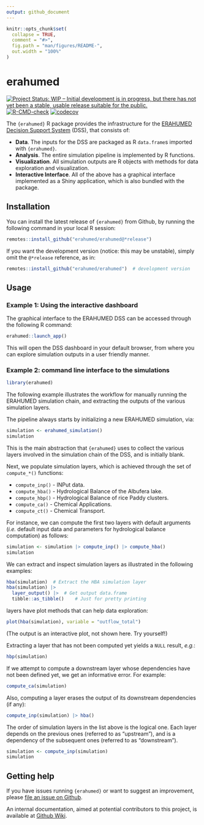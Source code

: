 ```yaml
---
output: github_document
---
```


<!-- README.md is generated from README.Rmd. Please edit that file -->

```r
knitr::opts_chunk$set(
  collapse = TRUE,
  comment = "#>",
  fig.path = "man/figures/README-",
  out.width = "100%"
)
```

# erahumed

<!-- badges: start -->
[![Project Status: WIP – Initial development is in progress, but there has not yet been a stable, usable release suitable for the public.](https://www.repostatus.org/badges/latest/wip.svg)](https://www.repostatus.org/#wip)
[![R-CMD-check](https://github.com/erahumed/erahumed/actions/workflows/R-CMD-check.yaml/badge.svg)](https://github.com/erahumed/erahumed/actions/workflows/R-CMD-check.yaml)
[![codecov](https://codecov.io/gh/erahumed/erahumed/graph/badge.svg?token=72POLBUEUR)](https://codecov.io/gh/erahumed/erahumed)
<!-- badges: end -->

The `{erahumed}` R package provides the infrastructure for the 
[ERAHUMED Decision Support System](https://www.erahumed.com/decision-support-system/)
 (DSS), that consists of:

* **Data**. The inputs for the DSS are packaged as R `data.frame`s imported 
with `{erahumed}`.
* **Analysis**. The entire simulation pipeline is implemented by R functions.
* **Visualization**. All simulation outputs are R objects with methods for data 
exploration and visualization.
* **Interactive Interface**. All of the above has a graphical interface 
implemented as a Shiny application, which is also bundled with the package.

## Installation

You can install the latest release of `{erahumed}` from Github, by running the following command in your local R session:

```r
remotes::install_github("erahumed/erahumed@*release")
```

If you want the development version (notice: this may be unstable), simply omit the `@*release` reference, as in: 

```r
remotes::install_github("erahumed/erahumed")  # development version
```

## Usage

### Example 1: Using the interactive dashboard

The graphical interface to the ERAHUMED DSS can be accessed through the 
following R command:

```r
erahumed::launch_app()
```

This will open the DSS dashboard in your default browser, from where you can 
explore simulation outputs in a user friendly manner.

### Example 2: command line interface to the simulations

```r
library(erahumed)
```


The following example illustrates the workflow for manually running the ERAHUMED
simulation chain, and extracting the outputs of the various simulation layers.

The pipeline always starts by initializing a new ERAHUMED simulation, via:

```r
simulation <- erahumed_simulation()
simulation
```

This is the main abstraction that `{erahumed}` uses to collect the various 
layers involved in the simulation chain of the DSS, and is initially blank.

Next, we populate simulation layers, which is achieved through the set of
`compute_*()` functions:

* `compute_inp()` - INPut data.
* `compute_hba()` - Hydrological Balance of the Albufera lake.
* `compute_hbp()` - Hydrological Balance of rice Paddy clusters.
* `compute_ca()` - Chemical Applications. 
* `compute_ct()` - Chemical Transport.

For instance, we can compute the first two layers with default arguments (*i.e.* 
default input data and parameters for hydrological balance computation) as 
follows:

```r
simulation <- simulation |> compute_inp() |> compute_hba()
simulation
```

We can extract and inspect simulation layers as illustrated in the following 
examples:

```r
hba(simulation)  # Extract the HBA simulation layer
hba(simulation) |> 
  layer_output() |>  # Get output data.frame
  tibble::as_tibble()    # Just for pretty printing
```

layers have plot methods that can help data exploration:

```r
plot(hba(simulation), variable = "outflow_total")
```

(The output is an interactive plot, not shown here. Try yourself!)

Extracting a layer that has not been computed yet yields a `NULL` result, 
*e.g.*:

```r
hbp(simulation)
```

If we attempt to compute a downstream layer whose dependencies have not been
defined yet, we get an informative error. For example:

```r
compute_ca(simulation)
```

Also, computing a layer erases the output of its downstream dependencies (if
any):

```r
compute_inp(simulation) |> hba()
```

The order of simulation layers in the list above is the logical one. Each layer depends on the previous ones (referred to as "upstream"), and is a dependency of the subsequent ones (referred to as "downstream").

```r
simulation <- compute_inp(simulation)
simulation
```


## Getting help

If you have issues running `{erahumed}` or want to suggest an improvement, 
please [file an issue on Github](https://github.com/erahumed/erahumed/issues).

An internal documentation, aimed at potential contributors to this project, is available at [Github Wiki](https://github.com/erahumed/erahumed/wiki).
